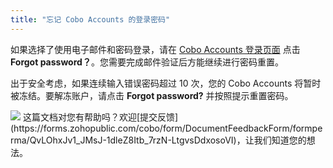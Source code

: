 ```yaml
---
title: "忘记 Cobo Accounts 的登录密码"
---
```


如果选择了使用电子邮件和密码登录，请在 [Cobo Accounts 登录页面](https://accounts.cobo.com/) 点击 **Forgot password？**。您需要完成邮件验证后方能继续进行密码重置。

出于安全考虑，如果连续输入错误密码超过 10 次，您的 Cobo Accounts 将暂时被冻结。要解冻账户，请点击 **Forgot password?** 并按照提示重置密码。

<img src="/cn/images/cobo-accounts/5H3WFCASV4ufVONDs755JB6rE4mQtbaUW_H5e5e2a3tEcN_ek8dAQhgWa4NtVNft9ANORaE2gkZlkuRhHLqSdogzzccVLTxWs_A6_BTXVDH2NdiZgw-has1inMGJLNoXegU7_sEF6qdRMWvHWGEsCyk.png" className="screenshot_modal"/>
<Tip>这篇文档对您有帮助吗？欢迎[提交反馈](https://forms.zohopublic.com/cobo/form/DocumentFeedbackForm/formperma/QvLOhxJv1_JMsJ-1dleZ8Itb_7rzN-LtgvsDdxosoVI)，让我们知道您的想法。</Tip>